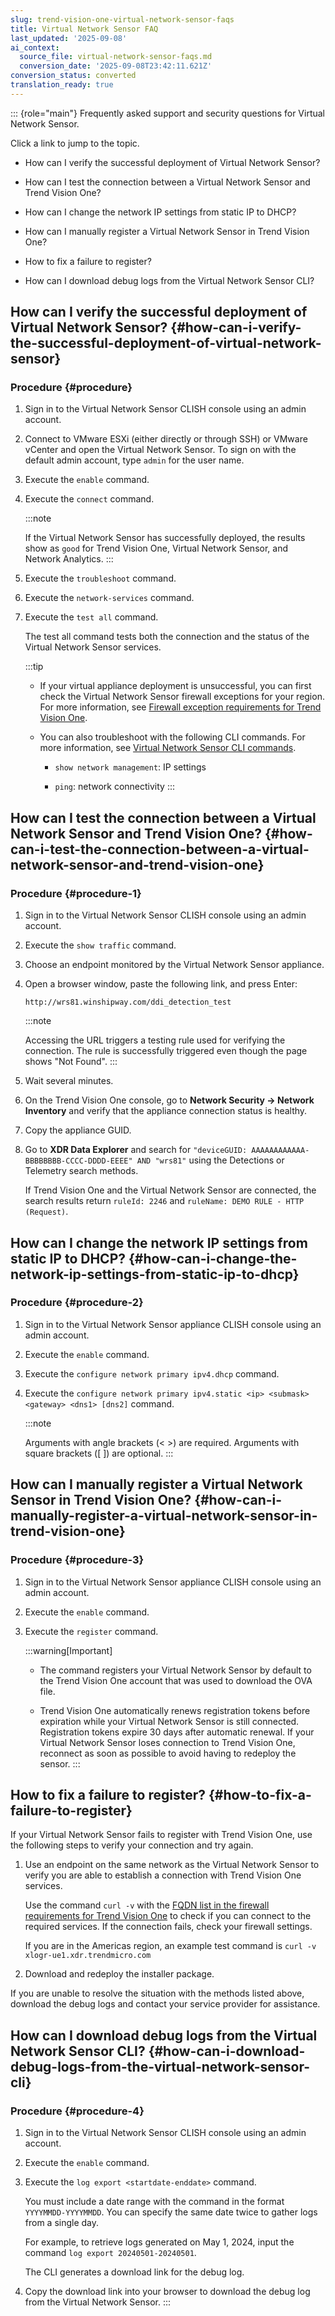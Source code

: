 ```yaml
---
slug: trend-vision-one-virtual-network-sensor-faqs
title: Virtual Network Sensor FAQ
last_updated: '2025-09-08'
ai_context:
  source_file: virtual-network-sensor-faqs.md
  conversion_date: '2025-09-08T23:42:11.621Z'
conversion_status: converted
translation_ready: true
---
```


::: {role="main"}
Frequently asked support and security questions for Virtual Network Sensor.

Click a link to jump to the topic.

- How can I verify the successful deployment of Virtual Network Sensor?

- How can I test the connection between a Virtual Network Sensor and Trend Vision One?

- How can I change the network IP settings from static IP to DHCP?

- How can I manually register a Virtual Network Sensor in Trend Vision One?

- How to fix a failure to register?

- How can I download debug logs from the Virtual Network Sensor CLI?

## How can I verify the successful deployment of Virtual Network Sensor? {#how-can-i-verify-the-successful-deployment-of-virtual-network-sensor}

### Procedure {#procedure}

1.  Sign in to the Virtual Network Sensor CLISH console using an admin account.

2.  Connect to VMware ESXi (either directly or through SSH) or VMware vCenter and open the Virtual Network Sensor. To sign on with the default admin account, type `admin` for the user name.

3.  Execute the `enable` command.

4.  Execute the `connect` command.

    :::note

    If the Virtual Network Sensor has successfully deployed, the results show as `good` for Trend Vision One, Virtual Network Sensor, and Network Analytics.
    :::

5.  Execute the `troubleshoot` command.

6.  Execute the `network-services` command.

7.  Execute the `test all` command.

    The test all command tests both the connection and the status of the Virtual Network Sensor services.

    :::tip

    - If your virtual appliance deployment is unsuccessful, you can first check the Virtual Network Sensor firewall exceptions for your region. For more information, see [Firewall exception requirements for Trend Vision One](firewall-exception-requirements-for.mdx).

    - You can also troubleshoot with the following CLI commands. For more information, see [Virtual Network Sensor CLI commands](virtual-network-sensor-cli-commands.mdx).

      - `show network management`: IP settings

      - `ping`: network connectivity
    :::

## How can I test the connection between a Virtual Network Sensor and Trend Vision One? {#how-can-i-test-the-connection-between-a-virtual-network-sensor-and-trend-vision-one}

### Procedure {#procedure-1}

1.  Sign in to the Virtual Network Sensor CLISH console using an admin account.

2.  Execute the `show traffic` command.

3.  Choose an endpoint monitored by the Virtual Network Sensor appliance.

4.  Open a browser window, paste the following link, and press Enter:

    `http://wrs81.winshipway.com/ddi_detection_test`

    :::note

    Accessing the URL triggers a testing rule used for verifying the connection. The rule is successfully triggered even though the page shows "Not Found".
    :::

5.  Wait several minutes.

6.  On the Trend Vision One console, go to **Network Security → Network Inventory** and verify that the appliance connection status is healthy.

7.  Copy the appliance GUID.

8.  Go to **XDR Data Explorer** and search for `"deviceGUID: AAAAAAAAAAAA-BBBBBBBB-CCCC-DDDD-EEEE" AND "wrs81"` using the Detections or Telemetry search methods.

    If Trend Vision One and the Virtual Network Sensor are connected, the search results return `ruleId: 2246` and `ruleName: DEMO RULE - HTTP (Request)`.

## How can I change the network IP settings from static IP to DHCP? {#how-can-i-change-the-network-ip-settings-from-static-ip-to-dhcp}

### Procedure {#procedure-2}

1.  Sign in to the Virtual Network Sensor appliance CLISH console using an admin account.

2.  Execute the `enable` command.

3.  Execute the `configure network primary ipv4.dhcp` command.

4.  Execute the `configure network primary ipv4.static <ip> <submask> <gateway> <dns1> [dns2]` command.

    :::note

    Arguments with angle brackets (\< \>) are required. Arguments with square brackets (\[ \]) are optional.
    :::

## How can I manually register a Virtual Network Sensor in Trend Vision One? {#how-can-i-manually-register-a-virtual-network-sensor-in-trend-vision-one}

### Procedure {#procedure-3}

1.  Sign in to the Virtual Network Sensor appliance CLISH console using an admin account.

2.  Execute the `enable` command.

3.  Execute the `register` command.

    :::warning[Important]

    - The command registers your Virtual Network Sensor by default to the Trend Vision One account that was used to download the OVA file.

    - Trend Vision One automatically renews registration tokens before expiration while your Virtual Network Sensor is still connected. Registration tokens expire 30 days after automatic renewal. If your Virtual Network Sensor loses connection to Trend Vision One, reconnect as soon as possible to avoid having to redeploy the sensor.
    :::

## How to fix a failure to register? {#how-to-fix-a-failure-to-register}

If your Virtual Network Sensor fails to register with Trend Vision One, use the following steps to verify your connection and try again.

1.  Use an endpoint on the same network as the Virtual Network Sensor to verify you are able to establish a connection with Trend Vision One services.

    Use the command `curl -v` with the [FQDN list in the firewall requirements for Trend Vision One](firewall-exception-requirements-for.mdx) to check if you can connect to the required services. If the connection fails, check your firewall settings.

    If you are in the Americas region, an example test command is `curl -v xlogr-ue1.xdr.trendmicro.com`

2.  Download and redeploy the installer package.

If you are unable to resolve the situation with the methods listed above, download the debug logs and contact your service provider for assistance.

## How can I download debug logs from the Virtual Network Sensor CLI? {#how-can-i-download-debug-logs-from-the-virtual-network-sensor-cli}

### Procedure {#procedure-4}

1.  Sign in to the Virtual Network Sensor CLISH console using an admin account.

2.  Execute the `enable` command.

3.  Execute the `log export <startdate-enddate>` command.

    You must include a date range with the command in the format `YYYYMMDD-YYYYMMDD`. You can specify the same date twice to gather logs from a single day.

    For example, to retrieve logs generated on May 1, 2024, input the command `log export 20240501-20240501`.

    The CLI generates a download link for the debug log.

4.  Copy the download link into your browser to download the debug log from the Virtual Network Sensor.
:::
